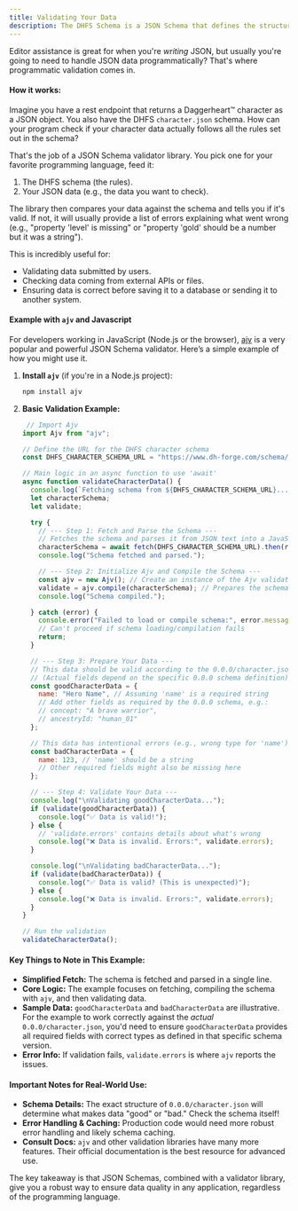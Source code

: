 ```yaml
---
title: Validating Your Data
description: The DHFS Schema is a JSON Schema that defines the structure of the DHFS data.
---
```




Editor assistance is great for when you're *writing* JSON, but usually you're going to need to handle JSON data programmatically? That's where programmatic validation comes in.

#### How it works:

Imagine you have a rest endpoint that returns a Daggerheart™ character as a JSON object. You also have the DHFS `character.json` schema. How can your program check if your character data actually follows all the rules set out in the schema?

That's the job of a JSON Schema validator library. You pick one for your favorite programming language, feed it:

1.  The DHFS schema (the rules).
2.  Your JSON data (e.g., the data you want to check).

The library then compares your data against the schema and tells you if it's valid. If not, it will usually provide a list of errors explaining what went wrong (e.g., "property 'level' is missing" or "property 'gold' should be a number but it was a string").

This is incredibly useful for:

 - Validating data submitted by users.
 - Checking data coming from external APIs or files.
 - Ensuring data is correct before saving it to a database or sending it to another system.

#### Example with `ajv` and Javascript

For developers working in JavaScript (Node.js or the browser), [ajv](https://ajv.js.org/) is a very popular and powerful JSON Schema validator. Here’s a simple example of how you might use it.

<Steps>

1.  **Install `ajv`** (if you're in a Node.js project):

    ```bash
    npm install ajv
    ```

2.  **Basic Validation Example:**

    ```javascript
     // Import Ajv
    import Ajv from "ajv";

    // Define the URL for the DHFS character schema
    const DHFS_CHARACTER_SCHEMA_URL = "https://www.dh-forge.com/schema/0.0.0/character.json";

    // Main logic in an async function to use 'await'
    async function validateCharacterData() {
      console.log(`Fetching schema from ${DHFS_CHARACTER_SCHEMA_URL}...`);
      let characterSchema;
      let validate;

      try {
        // --- Step 1: Fetch and Parse the Schema ---
        // Fetches the schema and parses it from JSON text into a JavaScript object.
        characterSchema = await fetch(DHFS_CHARACTER_SCHEMA_URL).then(res => res.json());
        console.log("Schema fetched and parsed.");

        // --- Step 2: Initialize Ajv and Compile the Schema ---
        const ajv = new Ajv(); // Create an instance of the Ajv validator
        validate = ajv.compile(characterSchema); // Prepares the schema for efficient validation
        console.log("Schema compiled.");

      } catch (error) {
        console.error("Failed to load or compile schema:", error.message);
        // Can't proceed if schema loading/compilation fails
        return;
      }

      // --- Step 3: Prepare Your Data ---
      // This data should be valid according to the 0.0.0/character.json schema.
      // (Actual fields depend on the specific 0.0.0 schema definition)
      const goodCharacterData = {
        name: "Hero Name", // Assuming 'name' is a required string
        // Add other fields as required by the 0.0.0 schema, e.g.:
        // concept: "A brave warrior",
        // ancestryId: "human_01"
      };

      // This data has intentional errors (e.g., wrong type for 'name')
      const badCharacterData = {
        name: 123, // 'name' should be a string
        // Other required fields might also be missing here
      };

      // --- Step 4: Validate Your Data ---
      console.log("\nValidating goodCharacterData...");
      if (validate(goodCharacterData)) {
        console.log("✅ Data is valid!");
      } else {
        // 'validate.errors' contains details about what's wrong
        console.log("❌ Data is invalid. Errors:", validate.errors);
      }

      console.log("\nValidating badCharacterData...");
      if (validate(badCharacterData)) {
        console.log("✅ Data is valid? (This is unexpected)");
      } else {
        console.log("❌ Data is invalid. Errors:", validate.errors);
      }
    }

    // Run the validation
    validateCharacterData();
    ```
</Steps>

#### Key Things to Note in This Example:

 - **Simplified Fetch:** The schema is fetched and parsed in a single line.
 - **Core Logic:** The example focuses on fetching, compiling the schema with `ajv`, and then validating data.
 - **Sample Data:** `goodCharacterData` and `badCharacterData` are illustrative. For the example to work correctly against the *actual* `0.0.0/character.json`, you'd need to ensure `goodCharacterData` provides all required fields with correct types as defined in that specific schema version.
 - **Error Info:** If validation fails, `validate.errors` is where `ajv` reports the issues.

#### Important Notes for Real-World Use:

 - **Schema Details:** The exact structure of `0.0.0/character.json` will determine what makes data "good" or "bad." Check the schema itself\!
 - **Error Handling & Caching:** Production code would need more robust error handling and likely schema caching.
 - **Consult Docs:** `ajv` and other validation libraries have many more features. Their official documentation is the best resource for advanced use.

The key takeaway is that JSON Schemas, combined with a validator library, give you a robust way to ensure data quality in any application, regardless of the programming language.